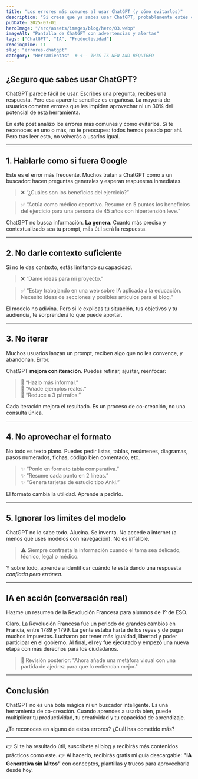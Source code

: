 ```yaml
---
title: "Los errores más comunes al usar ChatGPT (y cómo evitarlos)"
description: "Si crees que ya sabes usar ChatGPT, probablemente estés cayendo en al menos uno de estos errores. Aprende a evitarlos y lleva tu experiencia al siguiente nivel."
pubDate: 2025-07-01
heroImage: "/src/assets/images/blog/hero/03.webp"
imageAlt: "Pantalla de ChatGPT con advertencias y alertas"
tags: ["ChatGPT", "IA", "Productividad"]
readingTime: 11
slug: "errores-chatgpt"
category: "Herramientas"  # <-- THIS IS NEW AND REQUIRED
---
```



## ¿Seguro que sabes usar ChatGPT?

ChatGPT parece fácil de usar. Escribes una pregunta, recibes una respuesta. Pero esa aparente sencillez es engañosa. La mayoría de usuarios cometen errores que les impiden aprovechar ni un 30% del potencial de esta herramienta.

En este post analizo los errores más comunes y cómo evitarlos. Si te reconoces en uno o más, no te preocupes: todos hemos pasado por ahí. Pero tras leer esto, no volverás a usarlos igual.

---

## 1. Hablarle como si fuera Google

Este es el error más frecuente. Muchos tratan a ChatGPT como a un buscador: hacen preguntas generales y esperan respuestas inmediatas.

> ❌ “¿Cuáles son los beneficios del ejercicio?”

> ✅ “Actúa como médico deportivo. Resume en 5 puntos los beneficios del ejercicio para una persona de 45 años con hipertensión leve.”

ChatGPT no busca información. **La genera**. Cuanto más preciso y contextualizado sea tu prompt, más útil será la respuesta.

---

## 2. No darle contexto suficiente

Si no le das contexto, estás limitando su capacidad. 

> ❌ “Dame ideas para mi proyecto.”

> ✅ “Estoy trabajando en una web sobre IA aplicada a la educación. Necesito ideas de secciones y posibles artículos para el blog.”

El modelo no adivina. Pero si le explicas tu situación, tus objetivos y tu audiencia, te sorprenderá lo que puede aportar.

---

## 3. No iterar

Muchos usuarios lanzan un prompt, reciben algo que no les convence, y abandonan. Error.

ChatGPT **mejora con iteración**. Puedes refinar, ajustar, reenfocar:

> 🧠 “Hazlo más informal.”  
> 🧠 “Añade ejemplos reales.”  
> 🧠 “Reduce a 3 párrafos.”

Cada iteración mejora el resultado. Es un proceso de co-creación, no una consulta única.

---

## 4. No aprovechar el formato

No todo es texto plano. Puedes pedir listas, tablas, resúmenes, diagramas, pasos numerados, fichas, código bien comentado, etc.

> ✨ “Ponlo en formato tabla comparativa.”  
> ✨ “Resume cada punto en 2 líneas.”  
> ✨ “Genera tarjetas de estudio tipo Anki.”

El formato cambia la utilidad. Aprende a pedirlo.

---

## 5. Ignorar los límites del modelo

ChatGPT no lo sabe todo. Alucina. Se inventa. No accede a internet (a menos que uses modelos con navegación). No es infalible.

> ⚠️ Siempre contrasta la información cuando el tema sea delicado, técnico, legal o médico.

Y sobre todo, aprende a identificar cuándo te está dando una respuesta *confiada pero errónea*.

---

## IA en acción (conversación real)

<Conversation>
  <Message from="user" speaker="Tú" avatar="🧑‍💻">
    <p>Hazme un resumen de la Revolución Francesa para alumnos de 1º de ESO.</p>
  </Message>
  <Message from="ai" speaker="ChatGPT" avatar="🤖">
    <p>Claro. La Revolución Francesa fue un periodo de grandes cambios en Francia, entre 1789 y 1799. La gente estaba harta de los reyes y de pagar muchos impuestos. Lucharon por tener más igualdad, libertad y poder participar en el gobierno. Al final, el rey fue ejecutado y empezó una nueva etapa con más derechos para los ciudadanos.</p>
  </Message>
</Conversation>

> 🧠 Revisión posterior:
> "Ahora añade una metáfora visual con una partida de ajedrez para que lo entiendan mejor."

---

## Conclusión

ChatGPT no es una bola mágica ni un buscador inteligente. Es una herramienta de co-creación. Cuando aprendes a usarla bien, puede multiplicar tu productividad, tu creatividad y tu capacidad de aprendizaje.

¿Te reconoces en alguno de estos errores? ¿Cuál has cometido más?

---

👉 Si te ha resultado útil, suscríbete al blog y recibirás más contenidos prácticos como este.
👉 Al hacerlo, recibirás gratis mi guía descargable: **"IA Generativa sin Mitos"** con conceptos, plantillas y trucos para aprovecharla desde hoy.
